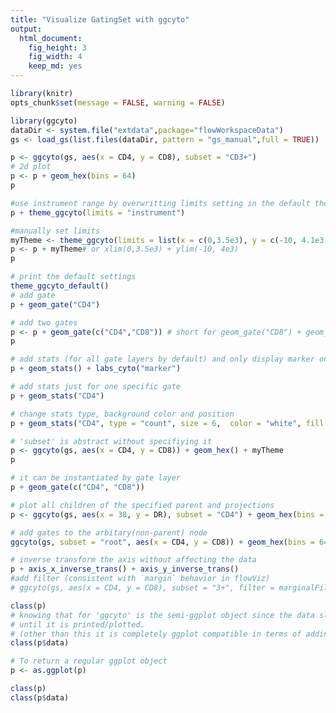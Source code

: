 ```yaml
---
title: "Visualize GatingSet with ggcyto"
output:
  html_document:
    fig_height: 3
    fig_width: 4
    keep_md: yes
---
```


```r
library(knitr)
opts_chunk$set(message = FALSE, warning = FALSE)
```


```r
library(ggcyto)
dataDir <- system.file("extdata",package="flowWorkspaceData")
gs <- load_gs(list.files(dataDir, pattern = "gs_manual",full = TRUE))
```


```r
p <- ggcyto(gs, aes(x = CD4, y = CD8), subset = "CD3+") 
# 2d plot 
p <- p + geom_hex(bins = 64)
p

#use instrument range by overwritting limits setting in the default theme
p + theme_ggcyto(limits = "instrument")

#manually set limits
myTheme <- theme_ggcyto(limits = list(x = c(0,3.5e3), y = c(-10, 4.1e3)))
p <- p + myTheme# or xlim(0,3.5e3) + ylim(-10, 4e3) 
p

# print the default settings
theme_ggcyto_default()
# add gate
p + geom_gate("CD4")

# add two gates
p <- p + geom_gate(c("CD4","CD8")) # short for geom_gate("CD8") + geom_gate("CD4")
p

# add stats (for all gate layers by default) and only display marker on axis
p + geom_stats() + labs_cyto("marker")

# add stats just for one specific gate
p + geom_stats("CD4")

# change stats type, background color and position
p + geom_stats("CD4", type = "count", size = 6,  color = "white", fill = "black", adjust = 0.3)
```

```r
# 'subset' is abstract without specifiying it
p <- ggcyto(gs, aes(x = CD4, y = CD8)) + geom_hex() + myTheme
p
```

```r

# it can be instantiated by gate layer
p + geom_gate(c("CD4", "CD8"))

# plot all children of the specified parent and projections
p <- ggcyto(gs, aes(x = 38, y = DR), subset = "CD4") + geom_hex(bins = 64) + geom_gate() + geom_stats()

# add gates to the arbitary(non-parent) node
ggcyto(gs, subset = "root", aes(x = CD4, y = CD8)) + geom_hex(bins = 64) + geom_gate("CD4") + myTheme

# inverse transform the axis without affecting the data
p + axis_x_inverse_trans() + axis_y_inverse_trans()
#add filter (consistent with `margin` behavior in flowViz)
# ggcyto(gs, aes(x = CD4, y = CD8), subset = "3+", filter = marginalFilter)  + geom_hex(bins = 32, na.rm = T)
```


```r
class(p)
# knowing that for 'ggcyto' is the semi-ggplot object since the data slot is NOT fortified to data.frame
# until it is printed/plotted.
# (other than this it is completely ggplot compatible in terms of adding layers and themes)
class(p$data)

# To return a regular ggplot object
p <- as.ggplot(p)

class(p)
class(p$data)
```




